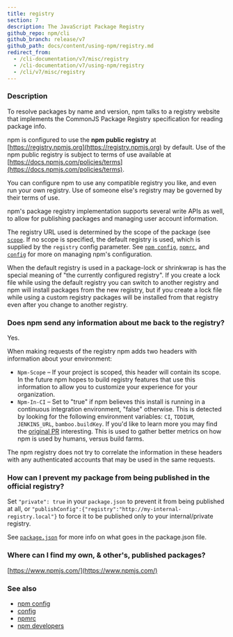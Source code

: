 ```yaml
---
title: registry
section: 7
description: The JavaScript Package Registry
github_repo: npm/cli
github_branch: release/v7
github_path: docs/content/using-npm/registry.md
redirect_from:
  - /cli-documentation/v7/misc/registry
  - /cli-documentation/v7/using-npm/registry
  - /cli/v7/misc/registry
---
```


### Description

To resolve packages by name and version, npm talks to a registry website that implements the CommonJS Package Registry specification for reading package info.

npm is configured to use the **npm public registry** at [https://registry.npmjs.org](https://registry.npmjs.org) by default. Use of the npm public registry is subject to terms of use available at [https://docs.npmjs.com/policies/terms](https://docs.npmjs.com/policies/terms).

You can configure npm to use any compatible registry you like, and even run your own registry. Use of someone else's registry may be governed by their terms of use.

npm's package registry implementation supports several write APIs as well, to allow for publishing packages and managing user account information.

The registry URL used is determined by the scope of the package (see [`scope`](/cli/v7/using-npm/scope). If no scope is specified, the default registry is used, which is supplied by the `registry` config parameter. See [`npm config`](/cli/v7/commands/npm-config), [`npmrc`](/cli/v7/configuring-npm/npmrc), and [`config`](/cli/v7/using-npm/config) for more on managing npm's configuration.

When the default registry is used in a package-lock or shrinkwrap is has the special meaning of "the currently configured registry". If you create a lock file while using the default registry you can switch to another registry and npm will install packages from the new registry, but if you create a lock file while using a custom registry packages will be installed from that registry even after you change to another registry.

### Does npm send any information about me back to the registry?

Yes.

When making requests of the registry npm adds two headers with information about your environment:

- `Npm-Scope` – If your project is scoped, this header will contain its scope. In the future npm hopes to build registry features that use this information to allow you to customize your experience for your organization.
- `Npm-In-CI` – Set to "true" if npm believes this install is running in a continuous integration environment, "false" otherwise. This is detected by looking for the following environment variables: `CI`, `TDDIUM`, `JENKINS_URL`, `bamboo.buildKey`. If you'd like to learn more you may find the [original PR](https://github.com/npm/npm-registry-client/pull/129) interesting. This is used to gather better metrics on how npm is used by humans, versus build farms.

The npm registry does not try to correlate the information in these headers with any authenticated accounts that may be used in the same requests.

### How can I prevent my package from being published in the official registry?

Set `"private": true` in your `package.json` to prevent it from being published at all, or `"publishConfig":{"registry":"http://my-internal-registry.local"}` to force it to be published only to your internal/private registry.

See [`package.json`](/cli/v7/configuring-npm/package-json) for more info on what goes in the package.json file.

### Where can I find my own, & other's, published packages?

[https://www.npmjs.com/](https://www.npmjs.com/)

### See also

- [npm config](/cli/v7/commands/npm-config)
- [config](/cli/v7/using-npm/config)
- [npmrc](/cli/v7/configuring-npm/npmrc)
- [npm developers](/cli/v7/using-npm/developers)
